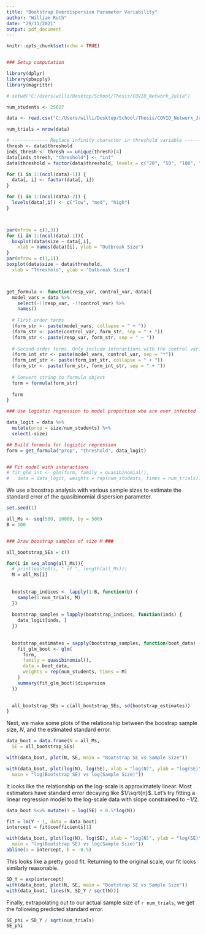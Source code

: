 ```yaml
---
title: "Bootstrap Overdispersion Parameter Variability"
author: "William Ruth"
date: "29/11/2021"
output: pdf_document
---
```


```r
knitr::opts_chunk$set(echo = TRUE)


### Setup computation

library(dplyr)
library(pbapply)
library(magrittr)

# setwd("C:/Users/willi/Desktop/School/Thesis/COVID_Network_Julia")

num_students <- 25627

data <- read.csv("C:/Users/willi/Desktop/School/Thesis/COVID_Network_Julia/Data/Output/All_Outbreak_Sizes.csv")

num_trials = nrow(data)

# ------------- Replace infinity character in threshold variable ------------- #
thresh <- data$threshold
inds_thresh <- thresh == unique(thresh)[4]
data[inds_thresh, "threshold"] <- "inf"
data$threshold = factor(data$threshold, levels = c("20", "50", "100", "inf"))

for (i in 1:(ncol(data)-1)) {
  data[, i] <- factor(data[, i])
}

for (i in 1:(ncol(data)-2)) {
  levels(data[,i]) <- c("low", "med", "high")
}



par(mfrow = c(3,3))
for (i in 1:(ncol(data)-1)){
  boxplot(data$size ~ data[,i], 
    xlab = names(data)[i], ylab = "Outbreak Size")
}
par(mfrow = c(1,1))
boxplot(data$size ~ data$threshold, 
  xlab = "Threshold", ylab = "Outbreak Size")



get_formula <- function(resp_var, control_var, data){
  model_vars = data %>%
    select(-!!resp_var, -!!control_var) %>%
    names()
  
  # First-order terms
  (form_str <- paste(model_vars, collapse = " + "))
  (form_str <- paste(control_var, form_str, sep = " + "))
  (form_str <- paste(resp_var, form_str, sep = " ~ "))
  
  # Second-order terms. Only include interactions with the control variable
  (form_int_str <- paste(model_vars, control_var, sep = "*"))
  (form_int_str <- paste(form_int_str, collapse = " + "))
  (form_str <- paste(form_str, form_int_str, sep = " + "))
  
  # Convert string to formula object
  form = formula(form_str)
  
  form
}

### Use logistic regression to model proportion who are ever infected

data_logit = data %>%
  mutate(prop = size/num_students) %>%
  select(-size)

## Build formula for logistic regression
form = get_formula("prop", "threshold", data_logit)


## Fit model with interactions
# fit_glm_int <- glm(form, family = quasibinomial(), 
#   data = data_logit, weights = rep(num_students, times = num_trials))

```

We use a boostrap analysis with various sample sizes to estimate the standard error of the quasibinomial dispersion parameter.

```r
set.seed(1)

all_Ms <- seq(500, 10000, by = 500)
B = 100


### Draw boostrap samples of size M ###

all_bootstrap_SEs = c()

for(i in seq_along(all_Ms)){
  # print(paste0(i, " of ", length(all_Ms)))
  M = all_Ms[i]
  
  
  bootstrap_indices <- lapply(1:B, function(b) {
    sample(1:num_trials, M)
  })
  
  bootstrap_samples = lapply(bootstrap_indices, function(inds) {
    data_logit[inds, ]
  })
  
  
  bootstrap_estimates = sapply(bootstrap_samples, function(boot_data) {
    fit_glm_boot <- glm(
      form,
      family = quasibinomial(),
      data = boot_data,
      weights = rep(num_students, times = M)
    )
    summary(fit_glm_boot)$dispersion
  })
  

  all_bootstrap_SEs = c(all_bootstrap_SEs, sd(bootstrap_estimates))
}
```

Next, we make some plots of the relationship between the boostrap sample size, $N$, and the estimated standard error.

```r

data_boot = data.frame(N = all_Ms,
  SE = all_bootstrap_SEs)

with(data_boot, plot(N, SE, main = "Bootstrap SE vs Sample Size"))

with(data_boot, plot(log(N), log(SE), xlab = "log(N)", ylab = "log(SE)",
  main = "log(Bootstrap SE) vs log(Sample Size)"))
```

It looks like the relationship on the log-scale is approximately linear. Most estimators have standard error decaying like $1/\sqrt{n}$. Let's try fitting a linear regression model to the log-scale data with slope constrained to $-1/2$.

```r

data_boot %<>% mutate(Y = log(SE) + 0.5*log(N))

fit = lm(Y ~ 1, data = data_boot)
intercept = fit$coefficients[1]

with(data_boot, plot(log(N), log(SE), xlab = "log(N)", ylab = "log(SE)",
  main = "log(Bootstrap SE) vs log(Sample Size)"))
abline(a = intercept, b = -0.5)
```

This looks like a pretty good fit. Returning to the original scale, our fit looks similarly reasonable.

```r
SD_Y = exp(intercept)
with(data_boot, plot(N, SE, main = "Bootstrap SE vs Sample Size"))
with(data_boot, lines(N, SD_Y / sqrt(N)))
```

Finally, extrapolating out to our actual sample size of `r num_trials`, we get the following predicted standard error.

```r
SE_phi = SD_Y / sqrt(num_trials)
SE_phi

```